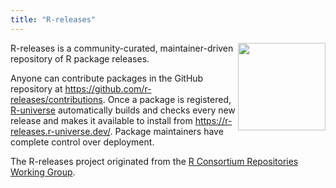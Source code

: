 ```yaml
---
title: "R-releases"
---
```


<a href="https://r-releases.r-universe.dev"><img src="logo/logo-readme.png" align="right" height="140" /></a>

R-releases is a community-curated, maintainer-driven repository of R package releases.

Anyone can contribute packages in the GitHub repository at <https://github.com/r-releases/contributions>. Once a package is registered, [R-universe](https://r-universe.dev/) automatically builds and checks every new release and makes it available to install from <https://r-releases.r-universe.dev/>. Package maintainers have complete control over deployment.

The R-releases project originated from the [R Consortium Repositories Working Group](https://github.com/RConsortium/r-repositories-wg).
